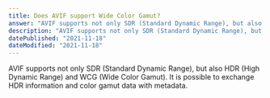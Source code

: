 ```yaml
---
title: Does AVIF support Wide Color Gamut?
answer: "AVIF supports not only SDR (Standard Dynamic Range), but also HDR (High Dynamic Range) and WCG (Wide Color Gamut). It is possible to exchange HDR information and color gamut data with metadata."
description: "AVIF supports not only SDR (Standard Dynamic Range), but also HDR (High Dynamic Range) and WCG (Wide Color Gamut). It is possible to exchange HDR information and color gamut data with metadata."
datePublished: "2021-11-18"
dateModified: "2021-11-18"
---
```


AVIF supports not only SDR (Standard Dynamic Range), but also HDR (High Dynamic Range) and WCG (Wide Color Gamut). It is possible to exchange HDR information and color gamut data with metadata.
